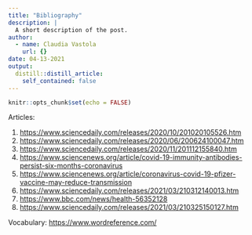 ```yaml
---
title: "Bibliography"
description: |
  A short description of the post.
author:
  - name: Claudia Vastola
    url: {}
date: 04-13-2021
output:
  distill::distill_article:
    self_contained: false
---
```


```r
knitr::opts_chunk$set(echo = FALSE)
```

Articles:


1.	<https://www.sciencedaily.com/releases/2020/10/201020105526.htm>
2.	<https://www.sciencedaily.com/releases/2020/06/200624100047.htm>  
3.	<https://www.sciencedaily.com/releases/2020/11/201112155840.htm>  
4.	<https://www.sciencenews.org/article/covid-19-immunity-antibodies-persist-six-months-coronavirus>
5.	<https://www.sciencenews.org/article/coronavirus-covid-19-pfizer-vaccine-may-reduce-transmission>
6.	<https://www.sciencedaily.com/releases/2021/03/210312140013.htm>
7.	<https://www.bbc.com/news/health-56352128>
8.	<https://www.sciencedaily.com/releases/2021/03/210325150127.htm>


Vocabulary:
<https://www.wordreference.com/>


